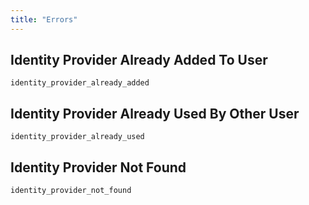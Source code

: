 ```yaml
---
title: "Errors"
---
```



## Identity Provider Already Added To User

`identity_provider_already_added`




## Identity Provider Already Used By Other User

`identity_provider_already_used`




## Identity Provider Not Found

`identity_provider_not_found`



